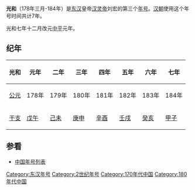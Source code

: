 {{Eranamebox|年号= 光和
|起讫时间= 178年三月-184年
|政权= [[东汉|东汉]]
|帝王= [[汉灵帝|汉灵帝]]刘宏
|历时= 7年
|timeline= <timeline>
ImageSize  = width:200 height:50
PlotArea   = width:180 height:30 left:10 bottom:20
TimeAxis   = orientation:horizontal
DateFormat = yyyy
Period     = from:25 till:220
AlignBars  = early
ScaleMajor = increment:195 start:25
Colors =
  id:canvas value:rgb(1,1,0.85)
BackgroundColors = canvas:canvas
PlotData =
  width:15 color:black
  bar:era from:start till:end
  bar:era from:168 till:189 color:red
  bar:era from:178 till:184 color:yellow
</timeline>
|说明= 光和在东汉及汉灵帝时期的位置
}}
'''光和'''（178年三月-184年）是[[东汉|东汉]]皇帝[[汉灵帝|汉灵帝]]刘宏的第三个[[年号|年号]]。[[汉朝|汉朝]]使用这个年号时间共计7年。

光和七年十二月改元[[中平|中平]]元年。

==纪年==
{| class="wikitable" 
|-
!光和!!元年!!二年!!三年!!四年!!五年!!六年!!七年
|-
![[公元|公元]]
|178年||179年||180年||181年||182年||183年||184年
|-
![[干支|干支]]
|[[戊午|戊午]]||[[己未|己未]]||[[庚申|庚申]]||[[辛酉|辛酉]]||[[壬戌|壬戌]]||[[癸亥|癸亥]]||[[甲子|甲子]]
|}

==参看==
*[[中国年号列表|中国年号列表]]

{{年号|[[熹平|熹平]]|[[中国年号列表|中国年号]]|[[中平|中平]]}}
{{漢朝年號}}

[[Category:东汉年号|Category:东汉年号]]
[[Category:2世纪年号|Category:2世纪年号]]
[[Category:170年代中国|Category:170年代中国]]
[[Category:180年代中国|Category:180年代中国]]